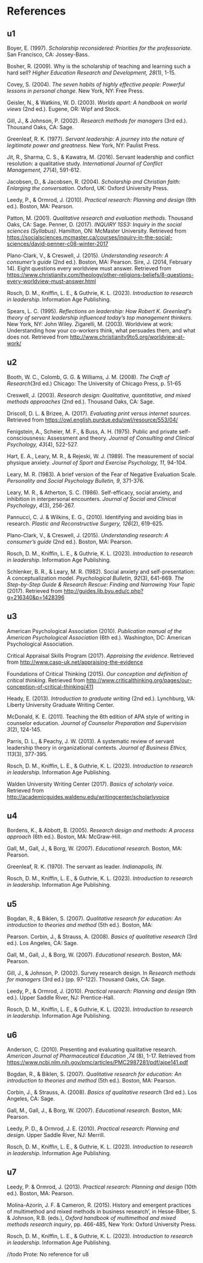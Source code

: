 # References {.unnumbered}

## u1 {.unnumbered}

Boyer, E. (1997). *Scholarship reconsidered: Priorities for the professoriate.* San Francisco, CA: Jossey-Bass.

Bosher, R. (2009). Why is the scholarship of teaching and learning such a hard sell? *Higher Education Research and Development, 28*(1), 1-15.

Covey, S. (2004). *The seven habits of highly effective people: Powerful lessons in personal change*. New York, NY: Free Press.

Geisler, N., & Watkins, W. D. (2003). *Worlds apart: A handbook on world views* (2nd ed.). Eugene, OR: Wipf and Stock.

Gill, J., & Johnson, P. (2002). *Research methods for managers* (3rd ed.). Thousand Oaks, CA: Sage.

Greenleaf, R. K. (1977). *Servant leadership: A journey into the nature of legitimate power and greatness*. New York, NY: Paulist Press.

Jit, R., Sharma, C. S., & Kawatra, M. (2016). Servant leadership and conflict resolution: a qualitative study. *International Journal of Conflict Management, 27*(4), 591-612.

Jacobsen, D., & Jacobsen, R. (2004). *Scholarship and Christian faith: Enlarging the conversation*. Oxford, UK: Oxford University Press.

Leedy, P., & Ormrod, J. (2010). *Practical research: Planning and design* (9th ed.). Boston, MA: Pearson.

Patton, M. (2001). *Qualitative research and evaluation methods.* Thousand Oaks, CA: Sage. Penner, D. (2017). *INQUIRY 1SS3: Inquiry in the social sciences (Syllabus).* Hamilton, ON: McMaster University. Retrieved from [https://socialsciences.mcmaster.ca/courses/inquiry-in-the-social-sciences/david-penner-c08-winter-2017](https://socialsciences.mcmaster.ca/courses/inquiry-in-the-social-sciences/david-penner-c08-winter-2017){target="_blank"}

Plano-Clark, V., & Creswell, J. (2015). *Understanding research: A consumer's guide* (2nd ed.). Boston, MA: Pearson. Sire, J. (2014, February 14). Eight questions every worldview must answer. Retrieved from [https://www.christianity.com/theology/other-religions-beliefs/8-questions-every-worldview-must-answer.html](https://www.christianity.com/theology/other-religions-beliefs/8-questions-every-worldview-must-answer.html){target="_blank"}

Rosch, D. M., Kniffin, L. E., & Guthrie, K. L. (2023). *Introduction to research in leadership*. Information Age Publishing.

Spears, L. C. (1995). *Reflections on leadership: How Robert K. Greenleaf's theory of servant leadership influenced today's top management thinkers.* New York, NY: John Wiley. Zigarelli, M. (2003). Worldview at work: Understanding how your co-workers think, what persuades them, and what does not. Retrieved from [http://www.christianity9to5.org/worldview-at-work/](http://www.christianity9to5.org/worldview-at-work/){target="_blank"}


## u2 {.unnumbered}

Booth, W. C., Colomb, G. G. & Williams, J. M. (2008). *The Craft of Research*(3rd ed.) Chicago: The University of Chicago Press, p. 51-65

Creswell, J. (2003). *Research design: Qualitative, quantitative, and mixed methods approaches* (2nd ed.). Thousand Oaks, CA: Sage.

Driscoll, D. L. & Brizee, A. (2017). *Evaluating print versus internet sources.* Retrieved from [https://owl.english.purdue.edu/owl/resource/553/04/](https://owl.english.purdue.edu/owl/resource/553/04/){target="_blank"}

Fenigstein, A., Scheier, M. F., & Buss, A. H. (1975). Public and private self-consciousness: Assessment and theory. *Journal of Consulting and Clinical Psychology, 43*(4), 522-527.

Hart, E. A., Leary, M. R., & Rejeski, W. J. (1989). The measurement of social physique anxiety. *Journal of Sport and Exercise Psychology, 11*, 94-104.

Leary, M. R. (1983). A brief version of the Fear of Negative Evaluation Scale. *Personality and Social Psychology Bulletin, 9*, 371-376.

Leary, M. R., & Atherton, S. C. (1986). Self-efficacy, social anxiety, and inhibition in interpersonal encounters. *Journal of Social and Clinical Psychology*, *4*(3), 256-267.

Pannucci, C. J. & Wilkins, E. G., (2010). Identifying and avoiding bias in research. *Plastic and Reconstructive Surgery, 126*(2), 619-625.

Plano-Clark, V., & Creswell, J. (2015). *Understanding research: A consumer's guide* (2nd ed.). Boston, MA: Pearson.

Rosch, D. M., Kniffin, L. E., & Guthrie, K. L. (2023). *Introduction to research in leadership*. Information Age Publishing.

Schlenker, B. R., & Leary, M. R. (1982). Social anxiety and self-presentation: A conceptualization model. *Psychological Bulletin, 92*(3), 641-669. *The Step-by-Step Guide & Research Rescue: Finding and Narrowing Your Topic* (2017). Retrieved from [http://guides.lib.byu.edu/c.php?g=216340&p=1428396](http://guides.lib.byu.edu/c.php?g=216340&p=1428396){target="_blank"}

## u3 {.unnumbered}

American Psychological Association (2010). *Publication manual of the American Psychological Association* (6th ed.). Washington, DC: American Psychological Association.

Critical Appraisal Skills Program (2017). *Appraising the evidence*. Retrieved from [http://www.casp-uk.net/appraising-the-evidence](http://www.casp-uk.net/appraising-the-evidence){target="_blank"}

Foundations of Critical Thinking (2015). *Our conception and definition of critical thinking*. Retrieved from [http://www.criticalthinking.org/pages/our-conception-of-critical-thinking/411](http://www.criticalthinking.org/pages/our-conception-of-critical-thinking/411){target="_blank"}

Heady, E. (2013). *Introduction to graduate writing* (2nd ed.). Lynchburg, VA: Liberty University Graduate Writing Center.

McDonald, K. E. (2011). Teaching the 6th edition of APA style of writing in counselor education. *Journal of Counselor Preparation and Supervision 3*(2), 124-145.

Parris, D. L., & Peachy, J. W. (2013). A systematic review of servant leadership theory in organizational contexts. *Journal of Business Ethics, 113*(3), 377-395.

Rosch, D. M., Kniffin, L. E., & Guthrie, K. L. (2023). *Introduction to research in leadership*. Information Age Publishing.

Walden University Writing Center (2017). *Basics of scholarly voice.* Retrieved from [http://academicguides.waldenu.edu/writingcenter/scholarlyvoice](http://academicguides.waldenu.edu/writingcenter/scholarlyvoice){target="_blank"}

## u4 {.unnumbered}

Bordens, K., & Abbott, B. (2005). *Research design and methods: A process approach* (6th ed.). Boston, MA: McGraw-Hill.

Gall, M., Gall, J., & Borg, W. (2007). *Educational research*. Boston, MA: Pearson.

Greenleaf, R. K. (1970). The servant as leader. *Indianapolis, IN*.

Rosch, D. M., Kniffin, L. E., & Guthrie, K. L. (2023). *Introduction to research in leadership*. Information Age Publishing.

## u5 {.unnumbered}

Bogdan, R., & Biklen, S. (2007). *Qualitative research for education: An introduction to theories and method* (5th ed.). Boston, MA:

Pearson. Corbin, J., & Strauss, A. (2008). *Basics of qualitative research* (3rd ed.). Los Angeles, CA: Sage.

Gall, M., Gall, J., & Borg, W. (2007). *Educational research*. Boston, MA: Pearson.

Gill, J., & Johnson, P. (2002). Survey research design. In *Research methods for managers* (3rd ed.) (pp. 97-122). Thousand Oaks, CA: Sage.

Leedy, P., & Ormrod, J. (2010). *Practical research: Planning and design* (9th ed.). Upper Saddle River, NJ: Prentice-Hall.

Rosch, D. M., Kniffin, L. E., & Guthrie, K. L. (2023). *Introduction to research in leadership*. Information Age Publishing.

## u6 {.unnumbered}

Anderson, C. (2010). Presenting and evaluating qualitative research.
*American Journal of Pharmaceutical Education ,74* (8), 1-17. Retrieved from [https://www.ncbi.nlm.nih.gov/pmc/articles/PMC2987281/pdf/ajpe141.pdf](https://www.ncbi.nlm.nih.gov/pmc/articles/PMC2987281/pdf/ajpe141.pdf){target="_blank"}

Bogdan, R., & Biklen, S. (2007). *Qualitative research for education: An introduction to theories and method* (5th ed.). Boston, MA: Pearson.

Corbin, J., & Strauss, A. (2008). *Basics of qualitative research* (3rd ed.). Los Angeles, CA: Sage.

Gall, M., Gall, J., & Borg, W. (2007). *Educational research*. Boston, MA: Pearson.

Leedy, P. D., & Ormrod, J. E. (2010). *Practical research: Planning and design*. Upper Saddle River, NJ: Merrill.

Rosch, D. M., Kniffin, L. E., & Guthrie, K. L. (2023). *Introduction to research in leadership*. Information Age Publishing.

## u7 {.unnumbered}

Leedy, P. & Ormrod, J. (2013). *Practical research: Planning and design* (10th ed.). Boston, MA: Pearson.

Molina-Azorín, J. F. & Cameron, R. (2015). History and emergent practices of multimethod and mixed methods in business research', in Hesse-Biber, S. & Johnson, R.B. (eds.), *Oxford handbook of multimethod and mixed methods research inquiry*, pp. 466-485, New York: Oxford University Press.

Rosch, D. M., Kniffin, L. E., & Guthrie, K. L. (2023). *Introduction to research in leadership*. Information Age Publishing.

::: {.content-visible when-format="docx"}
//todo
Prote: No reference for u8
:::